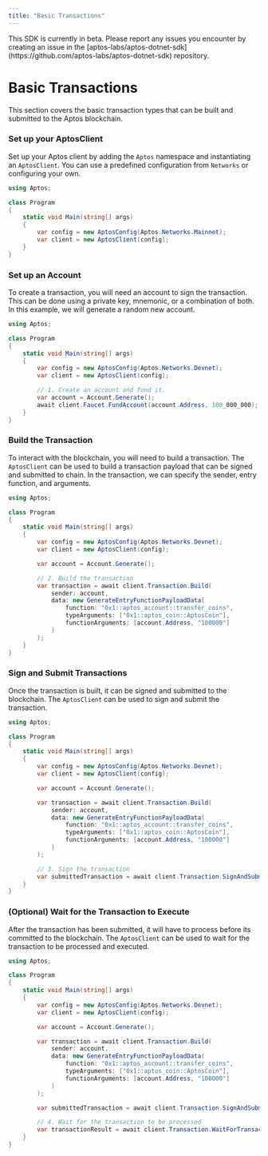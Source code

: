 ```yaml
---
title: "Basic Transactions"
---
```



<Callout type="warning" emoji="❗">
  This SDK is currently in beta. Please report any issues you encounter by
  creating an issue in the
  [aptos-labs/aptos-dotnet-sdk](https://github.com/aptos-labs/aptos-dotnet-sdk)
  repository.
</Callout>

# Basic Transactions

This section covers the basic transaction types that can be built and submitted to the Aptos blockchain.

<Steps>

### Set up your AptosClient

Set up your Aptos client by adding the `Aptos` namespace and instantiating an `AptosClient`. You can use a predefined
configuration from `Networks` or configuring your own.

```csharp filename="Program.cs"  {1-1, 7-8}
using Aptos;

class Program
{
    static void Main(string[] args)
    {
        var config = new AptosConfig(Aptos.Networks.Mainnet);
        var client = new AptosClient(config);
    }
}
```

### Set up an Account

To create a transaction, you will need an account to sign the transaction. This can be done using a private key,
mnemonic, or a combination of both. In this example, we will generate a random new account.

```csharp filename="Program.cs" {10-12}
using Aptos;

class Program
{
    static void Main(string[] args)
    {
        var config = new AptosConfig(Aptos.Networks.Devnet);
        var client = new AptosClient(config);

        // 1. Create an account and fund it.
        var account = Account.Generate();
        await client.Faucet.FundAccount(account.Address, 100_000_000);
    }
}
```

### Build the Transaction

To interact with the blockchain, you will need to build a transaction. The `AptosClient` can be
used to build a transaction payload that can be signed and submitted to chain. In the transaction,
we can specify the sender, entry function, and arguments.

```csharp filename="Program.cs" {12-20}
using Aptos;

class Program
{
    static void Main(string[] args)
    {
        var config = new AptosConfig(Aptos.Networks.Devnet);
        var client = new AptosClient(config);

        var account = Account.Generate();

        // 2. Build the transaction
        var transaction = await client.Transaction.Build(
            sender: account,
            data: new GenerateEntryFunctionPayloadData(
                function: "0x1::aptos_account::transfer_coins",
                typeArguments: ["0x1::aptos_coin::AptosCoin"],
                functionArguments: [account.Address, "100000"]
            )
        );
    }
}
```

### Sign and Submit Transactions

Once the transaction is built, it can be signed and submitted to the blockchain. The `AptosClient` can be
used to sign and submit the transaction.

```csharp filename="Program.cs" {21-22}
using Aptos;

class Program
{
    static void Main(string[] args)
    {
        var config = new AptosConfig(Aptos.Networks.Devnet);
        var client = new AptosClient(config);

        var account = Account.Generate();

        var transaction = await client.Transaction.Build(
            sender: account,
            data: new GenerateEntryFunctionPayloadData(
                function: "0x1::aptos_account::transfer_coins",
                typeArguments: ["0x1::aptos_coin::AptosCoin"],
                functionArguments: [account.Address, "100000"]
            )
        );

        // 3. Sign the transaction
        var submittedTransaction = await client.Transaction.SignAndSubmitTransaction(signer, transaction);
    }
}
```

### (Optional) Wait for the Transaction to Execute

After the transaction has been submitted, it will have to process before its committed to the blockchain. The `AptosClient` can be
used to wait for the transaction to be processed and executed.

```csharp filename="Program.cs" {23-24}
using Aptos;

class Program
{
    static void Main(string[] args)
    {
        var config = new AptosConfig(Aptos.Networks.Devnet);
        var client = new AptosClient(config);

        var account = Account.Generate();

        var transaction = await client.Transaction.Build(
            sender: account,
            data: new GenerateEntryFunctionPayloadData(
                function: "0x1::aptos_account::transfer_coins",
                typeArguments: ["0x1::aptos_coin::AptosCoin"],
                functionArguments: [account.Address, "100000"]
            )
        );

        var submittedTransaction = await client.Transaction.SignAndSubmitTransaction(account, transaction);

        // 4. Wait for the transaction to be processed
        var transactionResult = await client.Transaction.WaitForTransaction(submittedTransaction.Hash);
    }
}
```

</Steps>
